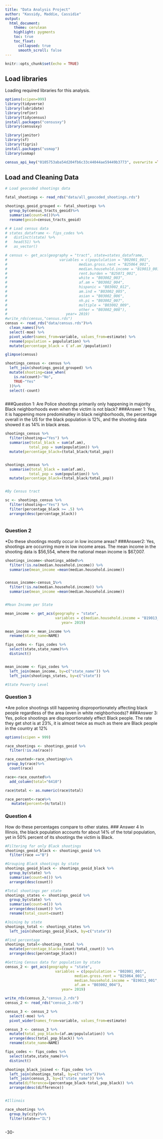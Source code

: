 ```yaml
---
title: "Data Analysis Project"
author: "Kassidy, Maddie, Cassidie"
output:
  html_document:
    theme: cerulean
    highlight: pygments
    toc: true
    toc_float:
      collapsed: true
      smooth_scroll: false
---
```


```r
knitr::opts_chunk$set(echo = TRUE)
```

## Load libraries

Loading required libraries for this analysis.

```r
options(scipen=999)
library(tidyverse)
library(lubridate)
library(refinr)
library(tidycensus)
install.packages("censusxy")
library(censusxy)

library(janitor)
library(sf)
library(tigris)
install.packages("usmap")
library(usmap)

census_api_key("0105753aba54d204fb6c33c44044ae59449b3773", overwrite =TRUE)


```

## Load and Cleaning Data

```r
# Load geocoded shootings data

fatal_shootings <- read_rds("data/all_geocoded_shootings.rds")

shootings_geoid_grouped <- fatal_shootings %>%
  group_by(census_tracts_geoid)%>%
  summarise(count=n())%>%
  rename(geoid=census_tracts_geoid)

# # Load census data
# states_dataframe <- fips_codes %>%
#   distinct(state) %>%
#   head(51) %>%
#   as_vector()

# census <- get_acs(geography = "tract", state=states_dataframe, 
#                        variables = c(popululation = "B02001_001",
#                                 median.gross.rent = "B25064_001",
#                                 median.household.income = "B19013_001",
#                                 rent.burden = "B25071_001",
#                                 white = "B03002_003", 
#                                 af.am = "B03002_004",
#                                 hispanic = "B03002_012",
#                                 am.ind = "B03002_005",
#                                 asian = "B03002_006",
#                                 nh.pi = "B03002_007",
#                                 multiple = "B03002_009",
#                                 other = "B03002_008"),
#                           year= 2019)
#write_rds(census,"census.rds")
census <- read_rds("data/census.rds")%>%
  clean_names()%>%
  select(-moe) %>%
  pivot_wider(names_from=variable, values_from=estimate) %>%
  rename(population = popululation) %>%
  mutate(percentage_black = (`af.am`/population))

glimpse(census)

shootings_census <- census %>%
  left_join(shootings_geoid_grouped) %>%
  mutate(shooting=case_when(
    is.na(count)~"No",
    TRUE~"Yes"
  ))%>%
  select(-count)



```

###Question 1:
Are Police shootings primarily only happening in majority Black neighborhoods even when the victim is not black?
###Answer 1:
Yes, it is happening more predominatley in black neighborhoods, the percentage overall in the US for the black population is 12%, and the shooting data showed it as 14% in black areas.

```r

shootings_census %>%
  filter(shooting=="Yes") %>%
  summarise(total_black = sum(af.am),
           total_pop = sum(population)) %>%
  mutate(percentage_black=(total_black/total_pop))


shootings_census %>%
  summarise(total_black = sum(af.am),
           total_pop = sum(population)) %>%
  mutate(percentage_black=(total_black/total_pop))


#By Census tract

sc <- shootings_census %>%
  filter(shooting=="Yes") %>%
  filter(percentage_black >= .5) %>%
  arrange(desc(percentage_black))
  

```

### Question 2
*Do these shootings mostly occur in low income areas? 
###Answer2:
Yes, shootings are occurring more in low income areas. The mean income in the shooting data is $56,554, where the national mean income is $67,007.

```r
shootings_income<-shootings_added%>%
  filter(!is.na(median.household.income)) %>%
  summarise(mean_income =mean(median.household.income))


census_income<-census_1%>%
  filter(!is.na(median.household.income)) %>%
  summarise(mean_income =mean(median.household.income))


#Mean Income per State

mean_income <- get_acs(geography = "state", 
                       variables = c(median.household.income = "B19013_001"),
                          year= 2019)

mean_income <- mean_income %>%
  rename(state_name=NAME)

fips_codes <- fips_codes %>%
  select(state,state_name)%>%
  distinct()


mean_income <- fips_codes %>%
  left_join(mean_income, by=c("state_name")) %>%
  left_join(shootings_states, by=c("state"))

#State Poverty Level

```

### Question 3
*Are police shootings still happening disproportionately affecting black people regardless of the area (even in white neighborhoods)?
###Answer 3:
Yes, police shootings are disproportionately effect Black people. The rate they get shot is at 23%, it is almost twice as much as there are Black people in the country at 12%

```r
options(scipen = 999)

race_shootings <- shootings_geoid %>%
  filter(!is.na(race))

race_counted<-race_shootings%>%
 group_by(race)%>%
  count(race)

race<-race_counted%>%
  add_column(total="6410")

race$total <- as.numeric(race$total)

race_percent<-race%>%
   mutate(percent=(n/total))
```

### Question 4
How do these percentages compare to other states.
### Answer 4
In Illinois, the black population accounts for about 14% of the total population, yet in 50% percent of its shootings the victim is Black. 

```r
#Filtering for only Black shootings
shootings_geoid_black <- shootings_geoid %>%
  filter(race =="B")

#Grouping Black shootings by state
shootings_geoid_black <- shootings_geoid_black %>%
  group_by(state) %>%
  summarise(count=n()) %>%
  arrange(desc(count))

#Total shootings per state
shootings_states <- shootings_geoid %>%
  group_by(state) %>%
  summarise(count=n()) %>%
  arrange(desc(count)) %>%
  rename(total_count=count)

#Joining by state
shootings_total <- shootings_states %>%
  left_join(shootings_geoid_black, by=c("state"))

#Find percentage
shootings_total<-shootings_total %>%
  mutate(percentage_black=(count/total_count)) %>%
  arrange(desc(percentage_black))

#Getting Census data for population by state
census_2 <- get_acs(geography = "state", 
                       variables = c(popululation = "B02001_001",
                                median.gross.rent = "B25064_001",
                                median.household.income = "B19013_001",
                                af.am = "B03002_004"),
                          year= 2019)

write_rds(census_2,"census_2.rds")
census_2 <- read_rds("census_2.rds")

census_3 <- census_2 %>%
  select(-moe) %>%
  pivot_wider(names_from=variable, values_from=estimate)

census_3 <- census_3 %>%
  mutate(total_pop_black=(af.am/popululation)) %>%
  arrange(desc(total_pop_black)) %>%
  rename(state_name=NAME)

fips_codes <- fips_codes %>%
  select(state,state_name)%>%
  distinct()

shootings_black_joined <- fips_codes %>%
  left_join(shootings_total, by=c("state"))%>%
  left_join(census_3, by=c("state_name")) %>%
  mutate(difference=(percentage_black-total_pop_black)) %>%
  arrange(desc(difference))


#Illinois

race_shootings %>%
  group_by(city)%>%
  filter(state=="IL")
  

```
-30-
